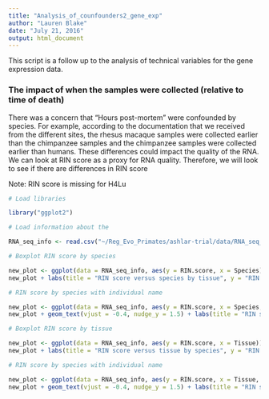 ```yaml
---
title: "Analysis_of_counfounders2_gene_exp"
author: "Lauren Blake"
date: "July 21, 2016"
output: html_document
---
```


This script is a follow up to the analysis of technical variables for the gene expression data. 

### The impact of when the samples were collected (relative to time of death)

There was a concern that "Hours post-mortem" were confounded by species. For example, according to the documentation that we received from the different sites, the rhesus macaque samples were collected earlier than the chimpanzee samples and the chimpanzee samples were collected earlier than humans. These differences could impact the quality of the RNA. We can look at RIN score as a proxy for RNA quality. Therefore, we will look to see if there are differences in RIN score 

Note: RIN score is missing for H4Lu

```r
# Load libraries

library("ggplot2")

# Load information about the 

RNA_seq_info <- read.csv("~/Reg_Evo_Primates/ashlar-trial/data/RNA_seq_info.csv")

# Boxplot RIN score by species

new_plot <- ggplot(data = RNA_seq_info, aes(y = RIN.score, x = Species)) + geom_boxplot() + geom_point(aes(color = Tissue), size = 5,  position=position_jitter(width=0.2, height=0.1))
new_plot + labs(title = "RIN score versus species by tissue", y = "RIN score", x = "Species")

# RIN score by species with individual name

new_plot <- ggplot(data = RNA_seq_info, aes(y = RIN.score, x = Species, label = RNA_seq_info$Individual)) + geom_point(aes(color = Tissue), size = 5)
new_plot + geom_text(vjust = -0.4, nudge_y = 1.5) + labs(title = "RIN score versus species by tissue", y = "RIN score", x = "Species")

# Boxplot RIN score by tissue

new_plot <- ggplot(data = RNA_seq_info, aes(y = RIN.score, x = Tissue)) + geom_boxplot() + geom_point(aes(color = Species), size = 5,  position=position_jitter(width=0.2, height=0.1))
new_plot + labs(title = "RIN score versus tissue by species", y = "RIN score", x = "Tissue")

# RIN score by species with individual name

new_plot <- ggplot(data = RNA_seq_info, aes(y = RIN.score, x = Tissue, label = RNA_seq_info$Individual)) + geom_point(aes(color = Species), size = 5)
new_plot + geom_text(vjust = -0.4, nudge_y = 1.5) + labs(title = "RIN score versus tissue by species", y = "RIN score", x = "Tissue")
```


